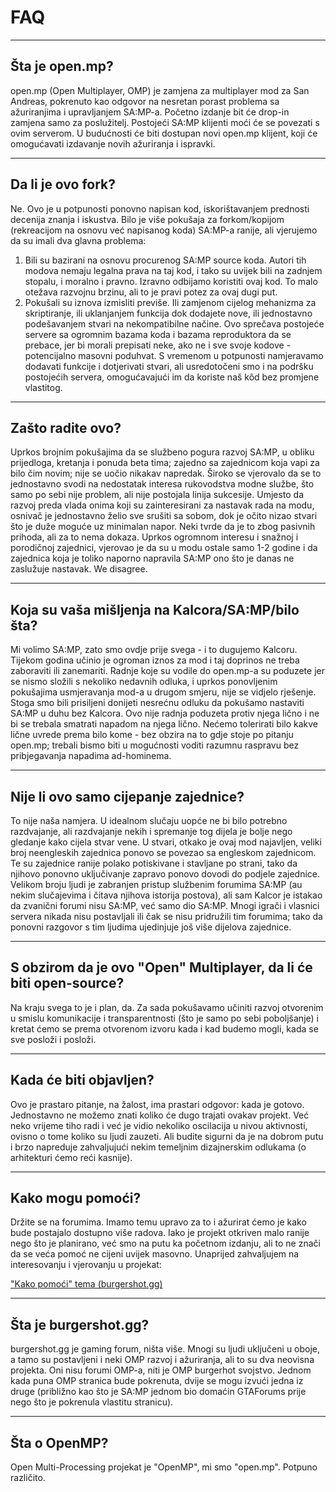 # FAQ

<hr />

## Šta je open.mp?

open.mp (Open Multiplayer, OMP) je zamjena za multiplayer mod za San Andreas, pokrenuto kao odgovor na nesretan porast problema sa ažuriranjima i upravljanjem SA:MP-a. Početno izdanje bit će drop-in zamjena samo za poslužitelj. Postojeći SA:MP klijenti moći će se povezati s ovim serverom. U budućnosti će biti dostupan novi open.mp klijent, koji će omogućavati izdavanje novih ažuriranja i ispravki.

<hr />

## Da li je ovo fork?

Ne. Ovo je u potpunosti ponovno napisan kod, iskorištavanjem prednosti decenija znanja i iskustva. Bilo je više pokušaja za forkom/kopijom (rekreacijom na osnovu već napisanog koda) SA:MP-a ranije, ali vjerujemo da su imali dva glavna problema:

1. Bili su bazirani na osnovu procurenog SA:MP source koda. Autori tih modova nemaju legalna prava na taj kod, i tako su uvijek bili na zadnjem stopalu, i moralno i pravno. Izravno odbijamo koristiti ovaj kod. To malo otežava razvojnu brzinu, ali to je pravi potez za ovaj dugi put.
2. Pokušali su iznova izmisliti previše. Ili zamjenom cijelog mehanizma za skriptiranje, ili uklanjanjem funkcija dok dodajete nove, ili jednostavno podešavanjem stvari na nekompatibilne načine. Ovo sprečava postojeće servere sa ogromnim bazama koda i bazama reproduktora da se prebace, jer bi morali prepisati neke, ako ne i sve svoje kodove - potencijalno masovni poduhvat. S vremenom u potpunosti namjeravamo dodavati funkcije i dotjerivati ​​stvari, ali usredotočeni smo i na podršku postojećih servera, omogućavajući im da koriste naš kôd bez promjene vlastitog.

<hr />

## Zašto radite ovo?

Uprkos brojnim pokušajima da se službeno pogura razvoj SA:MP, u obliku prijedloga, kretanja i ponuda beta tima; zajedno sa zajednicom koja vapi za bilo čim novim; nije se uočio nikakav napredak. Široko se vjerovalo da se to jednostavno svodi na nedostatak interesa rukovodstva modne službe, što samo po sebi nije problem, ali nije postojala linija sukcesije. Umjesto da razvoj preda vlada onima koji su zainteresirani za nastavak rada na modu, osnivač je jednostavno želio sve srušiti sa sobom, dok je očito nizao stvari što je duže moguće uz minimalan napor. Neki tvrde da je to zbog pasivnih prihoda, ali za to nema dokaza. Uprkos ogromnom interesu i snažnoj i porodičnoj zajednici, vjerovao je da su u modu ostale samo 1-2 godine i da zajednica koja je toliko naporno napravila SA:MP ono što je danas ne zaslužuje nastavak.
We disagree.

<hr />

## Koja su vaša mišljenja na Kalcora/SA:MP/bilo šta?

Mi volimo SA:MP, zato smo ovdje prije svega - i to dugujemo Kalcoru. Tijekom godina učinio je ogroman iznos za mod i taj doprinos ne treba zaboraviti ili zanemariti. Radnje koje su vodile do open.mp-a su poduzete jer se nismo složili s nekoliko nedavnih odluka, i uprkos ponovljenim pokušajima usmjeravanja mod-a u drugom smjeru, nije se vidjelo rješenje. Stoga smo bili prisiljeni donijeti nesrećnu odluku da pokušamo nastaviti SA:MP u duhu bez Kalcora. Ovo nije radnja poduzeta protiv njega lično i ne bi se trebala smatrati napadom na njega lično. Nećemo tolerirati bilo kakve lične uvrede prema bilo kome - bez obzira na to gdje stoje po pitanju open.mp; trebali bismo biti u mogućnosti voditi razumnu raspravu bez pribjegavanja napadima ad-hominema.

<hr />

## Nije li ovo samo cijepanje zajednice?

To nije naša namjera. U idealnom slučaju uopće ne bi bilo potrebno razdvajanje, ali razdvajanje nekih i spremanje tog dijela je bolje nego gledanje kako cijela stvar vene. U stvari, otkako je ovaj mod najavljen, veliki broj neengleskih zajednica ponovo se povezao sa engleskom zajednicom. Te su zajednice ranije polako potiskivane i stavljane po strani, tako da njihovo ponovno uključivanje zapravo ponovo dovodi do podjele zajednice. Velikom broju ljudi je zabranjen pristup službenim forumima SA:MP (au nekim slučajevima i čitava njihova istorija postova), ali sam Kalcor je istakao da zvanični forumi nisu SA:MP, već samo dio SA:MP. Mnogi igrači i vlasnici servera nikada nisu postavljali ili čak se nisu pridružili tim forumima; tako da ponovni razgovor s tim ljudima ujedinjuje još više dijelova zajednice.

<hr />

## S obzirom da je ovo "Open" Multiplayer, da li će biti open-source?

Na kraju svega to je i plan, da. Za sada pokušavamo učiniti razvoj otvorenim u smislu komunikacije i transparentnosti (što je samo po sebi poboljšanje) i kretat ćemo se prema otvorenom izvoru kada i kad budemo mogli, kada se sve posloži i posloži.

<hr />

## Kada će biti objavljen?

Ovo je prastaro pitanje, na žalost, ima prastari odgovor: kada je gotovo. Jednostavno ne možemo znati koliko će dugo trajati ovakav projekt. Već neko vrijeme tiho radi i već je vidio nekoliko oscilacija u nivou aktivnosti, ovisno o tome koliko su ljudi zauzeti. Ali budite sigurni da je na dobrom putu i brzo napreduje zahvaljujući nekim temeljnim dizajnerskim odlukama (o arhitekturi ćemo reći kasnije).

<hr />

## Kako mogu pomoći?

Držite se na forumima. Imamo temu upravo za to i ažurirat ćemo je kako bude postajalo dostupno više radova. Iako je projekt otkriven malo ranije nego što je planirano, već smo na putu ka početnom izdanju, ali to ne znači da se veća pomoć ne cijeni uvijek masovno. Unaprijed zahvaljujem na interesovanju i vjerovanju u projekat:

["Kako pomoći" tema (burgershot.gg)](https://www.burgershot.gg/showthread.php?tid=99)

<hr />

## Šta je burgershot.gg?

burgershot.gg je gaming forum, ništa više. Mnogi su ljudi uključeni u oboje, a tamo su postavljeni i neki OMP razvoj i ažuriranja, ali to su dva neovisna projekta. Oni nisu forumi OMP-a, niti je OMP burgerhot svojstvo. Jednom kada puna OMP stranica bude pokrenuta, dvije se mogu izvući jedna iz druge (približno kao što je SA:MP jednom bio domaćin GTAForums prije nego što je pokrenula vlastitu stranicu).

<hr />

## Šta o OpenMP?

Open Multi-Processing projekat je "OpenMP", mi smo "open.mp". Potpuno različito.

